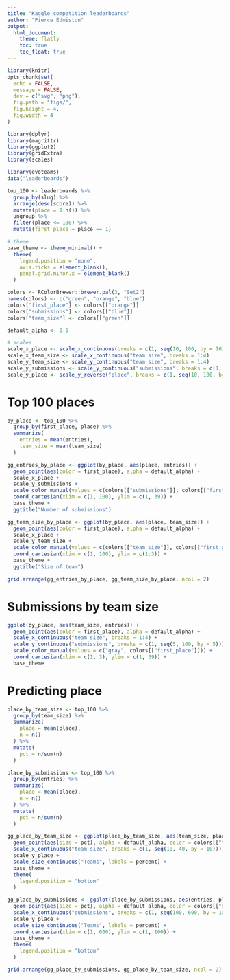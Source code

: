 ```yaml
---
title: "Kaggle competition leaderboards"
author: "Pierce Edmiston"
output:
  html_document:
    theme: flatly
    toc: true
    toc_float: true
---
```


```r
library(knitr)
opts_chunk$set(
  echo = FALSE,
  message = FALSE,
  dev = c("svg", "png"),
  fig.path = "figs/",
  fig.height = 4,
  fig.width = 4
)
```

```r
library(dplyr)
library(magrittr)
library(ggplot2)
library(gridExtra)
library(scales)

library(evoteams)
data("leaderboards")

top_100 <- leaderboards %>%
  group_by(slug) %>%
  arrange(desc(score)) %>%
  mutate(place = 1:n()) %>%
  ungroup %>%
  filter(place <= 100) %>%
  mutate(first_place = place == 1)

# theme
base_theme <- theme_minimal() +
  theme(
    legend.position = "none",
    axis.ticks = element_blank(),
    panel.grid.minor.x = element_blank()
  )

colors <- RColorBrewer::brewer.pal(3, "Set2")
names(colors) <- c("green", "orange", "blue")
colors["first_place"] <- colors[["orange"]]
colors["submissions"] <- colors[["blue"]]
colors["team_size"] <- colors[["green"]]

default_alpha <- 0.6

# scales
scale_x_place <- scale_x_continuous(breaks = c(1, seq(10, 100, by = 10)))
scale_x_team_size <- scale_x_continuous("team size", breaks = 1:4)
scale_y_team_size <- scale_y_continuous("team size", breaks = 1:4)
scale_y_submissions <- scale_y_continuous("submissions", breaks = c(1, seq(5, 100, by = 5)))
scale_y_place <- scale_y_reverse("place", breaks = c(1, seq(10, 100, by = 10)))
```

# Top 100 places

```r
by_place <- top_100 %>%
  group_by(first_place, place) %>%
  summarize(
    entries = mean(entries),
    team_size = mean(team_size)
  )

gg_entries_by_place <- ggplot(by_place, aes(place, entries)) +
  geom_point(aes(color = first_place), alpha = default_alpha) +
  scale_x_place +
  scale_y_submissions +
  scale_color_manual(values = c(colors[["submissions"]], colors[["first_place"]])) +
  coord_cartesian(xlim = c(1, 100), ylim = c(1, 39)) +
  base_theme +
  ggtitle("Number of submissions")

gg_team_size_by_place <- ggplot(by_place, aes(place, team_size)) +
  geom_point(aes(color = first_place), alpha = default_alpha) +
  scale_x_place +
  scale_y_team_size +
  scale_color_manual(values = c(colors[["team_size"]], colors[["first_place"]])) +
  coord_cartesian(xlim = c(1, 100), ylim = c(1:3)) +
  base_theme +
  ggtitle("Size of team")

grid.arrange(gg_entries_by_place, gg_team_size_by_place, ncol = 2)
```

# Submissions by team size

```r
ggplot(by_place, aes(team_size, entries)) +
  geom_point(aes(color = first_place), alpha = default_alpha) +
  scale_x_continuous("team size", breaks = 1:4) +
  scale_y_continuous("submissions", breaks = c(1, seq(5, 100, by = 5))) +
  scale_color_manual(values = c("gray", colors[["first_place"]])) +
  coord_cartesian(xlim = c(1, 3), ylim = c(1, 39)) +
  base_theme
```

# Predicting place

```r
place_by_team_size <- top_100 %>%
  group_by(team_size) %>%
  summarize(
    place = mean(place),
    n = n()
  ) %>%
  mutate(
    pct = n/sum(n)
  )

place_by_submissions <- top_100 %>%
  group_by(entries) %>%
  summarize(
    place = mean(place),
    n = n()
  ) %>%
  mutate(
    pct = n/sum(n)
  )

gg_place_by_team_size <- ggplot(place_by_team_size, aes(team_size, place)) +
  geom_point(aes(size = pct), alpha = default_alpha, color = colors[["team_size"]]) +
  scale_x_continuous("team size", breaks = c(1, seq(10, 40, by = 10))) +
  scale_y_place +
  scale_size_continuous("Teams", labels = percent) +
  base_theme +
  theme(
    legend.position = "bottom"
  )

gg_place_by_submissions <- ggplot(place_by_submissions, aes(entries, place)) +
  geom_point(aes(size = pct), alpha = default_alpha, color = colors[["submissions"]]) +
  scale_x_continuous("submissions", breaks = c(1, seq(100, 600, by = 100))) +
  scale_y_place +
  scale_size_continuous("Teams", labels = percent) +
  coord_cartesian(xlim = c(1, 600), ylim = c(1, 100)) +
  base_theme +
  theme(
    legend.position = "bottom"
  )

grid.arrange(gg_place_by_submissions, gg_place_by_team_size, ncol = 2)
```